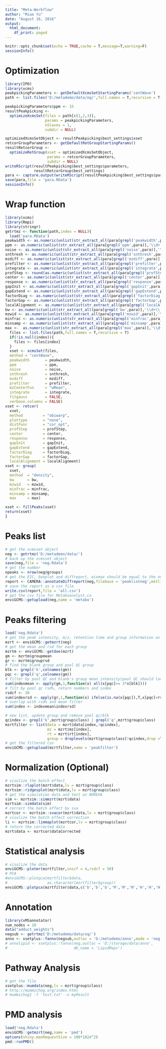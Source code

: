 ```yaml
---
title: "Meta-Workflow"
author: "Miao Yu"
date: "August 16, 2016"
output:
  html_document:
    df_print: paged
---
```


```r
knitr::opts_chunk$set(echo = TRUE,cache = T,message=T,warning=F)
sessionInfo()
```

# Optimization

```r
library(IPO)
library(xcms)
peakpickingParameters <- getDefaultXcmsSetStartingParams('centWave')
path <- list.files('D:/metademo/data/oq/',full.names = T,recursive = T)

peakpickingParameters$ppm <- 15
resultPeakpicking <- 
  optimizeXcmsSet(files = path[c(1,2,3)], 
                  params = peakpickingParameters,
                  nSlaves = 1,
                  subdir = NULL)

optimizedXcmsSetObject <- resultPeakpicking$best_settings$xset
retcorGroupParameters <- getDefaultRetGroupStartingParams()
resultRetcorGroup <-
  optimizeRetGroup(xset = optimizedXcmsSetObject, 
                   params = retcorGroupParameters, 
                   subdir = NULL)
writeRScript(resultPeakpicking$best_settings$parameters, 
             resultRetcorGroup$best_settings)
para <- capture.output(writeRScript(resultPeakpicking$best_settings$parameters, resultRetcorGroup$best_settings), type = "message")
save(para,file = 'para.RData')
sessionInfo()
```

# Wrap function

```r
library(xcms)
library(Rmpi)
library(stringr)
getrtmz <- function(path,index = NULL){
  load('para.RData')
peakwidth <- as.numeric(unlist(str_extract_all(para[grepl('peakwidth',para)],'\\d+\\.*\\d*')))
ppm <- as.numeric(unlist(str_extract_all(para[grepl('ppm',para)],'\\d+')))
noise <- as.numeric(unlist(str_extract_all(para[grepl('noise',para)],'\\d+')))
snthresh <- as.numeric(unlist(str_extract_all(para[grepl('snthresh',para)],'\\d+')))
mzdiff <- as.numeric(unlist(str_extract_all(para[grepl('mzdiff',para)],'\\d+\\.*\\d*')))
prefilter <- as.numeric(unlist(str_extract_all(para[grepl('prefilter',para)],'\\d+\\.*\\d*')))
integrate <- as.numeric(unlist(str_extract_all(para[grepl('integrate',para)],'\\d+')))
profStep <- round(as.numeric(unlist(str_extract_all(para[grepl('profStep',para)],'\\d+\\.*\\d*'))),1)
center <- as.numeric(unlist(str_extract_all(para[grepl('center',para)],'\\d+')))
response <- as.numeric(unlist(str_extract_all(para[grepl('response',para)],'\\d+')))
gapInit <- as.numeric(unlist(str_extract_all(para[grepl('gapInit',para)],'\\d+\\.*\\d*')))
gapExtend <- as.numeric(unlist(str_extract_all(para[grepl('gapExtend',para)],'\\d+\\.*\\d*')))
factorDiag <- as.numeric(unlist(str_extract_all(para[grepl('factorDiag',para)],'\\d+')))
factorGap <- as.numeric(unlist(str_extract_all(para[grepl('factorGap',para)],'\\d+')))
localAlignment <- as.numeric(unlist(str_extract_all(para[grepl('localAlignment',para)],'\\d+')))
bw <- as.numeric(unlist(str_extract_all(para[grepl('bw',para)],'\\d+\\.*\\d*')))
mzwid <- as.numeric(unlist(str_extract_all(para[grepl('mzwid',para)],'\\d+\\.*\\d*')))
minfrac <- as.numeric(unlist(str_extract_all(para[grepl('minfrac',para)],'\\d+\\.*\\d*')))
minsamp <- as.numeric(unlist(str_extract_all(para[grepl('minsamp',para)],'\\d+')))
max <-  as.numeric(unlist(str_extract_all(para[grepl('max',para)],'\\d+')))
  files <- list.files(path,full.names = T,recursive = T)
  if(!is.null(index)){
    files <- files[index]
  }
  xset <- xcmsSet(files,
  method = "centWave",
  peakwidth       = peakwidth,
  ppm             = ppm,
  noise           = noise,
  snthresh        = snthresh,
  mzdiff          = mzdiff,
  prefilter       = prefilter,
  mzCenterFun     = "wMean",
  integrate       = integrate,
  fitgauss        = FALSE,
  verbose.columns = FALSE)
xset <- retcor( 
  xset,
  method         = "obiwarp",
  plottype       = "none",
  distFunc       = "cor_opt",
  profStep       = profStep,
  center         = center,
  response       = response,
  gapInit        = gapInit,
  gapExtend      = gapExtend,
  factorDiag     = factorDiag,
  factorGap      = factorGap,
  localAlignment = localAlignment)
xset <- group( 
  xset,
  method  = "density",
  bw      = bw,
  mzwid   = mzwid,
  minfrac = minfrac,
  minsamp = minsamp,
  max     = max)

xset <- fillPeaks(xset)
return(xset)
}
```

# Peaks list

```r
# get the xcmsset object
neg <- getrtmz('D:/metademo/data/')
# back up the xcmsset object
save(neg,file = 'neg.Rdata')
# get the number
npeaks <- nrow(neg@groups)
# get the EIC, boxplot and diffreport, eixmax should be equal to the numbers of peaks groups in the pos objects 
report <- CAMERA::annotateDiffreport(neg,filebase = 'peaklistneg',metlin = T, eicmax = npeaks, classeic = neg@phenoData$class)
# save the report as a csv file
write.csv(report,file = 'all.csv')
# get the csv file for Metaboanalyst.ca
enviGCMS::getupload(neg,name = 'metabo')
```

# Peaks filtering

```r
load('neg.Rdata')
# get the peak intensity, m/z, retention time and group information as list
mzrt <- enviGCMS::getmzrt(neg)
# get the mean and rsd for each group
mzrtm <- enviGCMS::getdoe(mzrt)
gm <- mzrtm$groupmean
gr <- mzrtm$grouprsd
# find the blank group and pool QC group
blk <- grepl('k',colnames(gm))
pqc <- grepl('q',colnames(gm))
# filter by pool QC and blank's group mean intensity(pool QC should larger than three times of blank), return numbers and index
sum(indexmean <- apply(gm,1,function(x) all(x[pqc]>= 3*x[blk])))
# filt by pool qc rsd%, return numbers and index
rsdcf <- 30
sum(indexrsd <- apply(gr,1,function(x) ifelse(is.na(x[pqc]),T,x[pqc]<rsdcf)))
# overlap with rsd% and mean filter
sum(index <- indexmean&indexrsd)

# new list, update group and remove pool qc/blk
qcindex <- grepl('k',mzrt$group$class) | grepl('q',mzrt$group$class)
mzrtfilter <- list(data = mzrt$data[index,!qcindex],
                   mz = mzrt$mz[index],
                   rt = mzrt$rt[index],
                   group = droplevels(mzrt$group$class[!qcindex,drop =T]))
# get the filtered csv
enviGCMS::getupload(mzrtfilter,name = 'peakfilter')

```

# Normalization (Optional)

```r
# visulize the batch effect
mzrtsim::rlaplot(mzrt$data,lv = mzrt$group$class)
mzrtsim::ridgesplot(mzrt$data,lv = mzrt$group$class)
# get the simulation data and test on NOREVA
sim <- mzrtsim::simmzrt(mzrt$data)
mzrtsim::simdata(sim)
# correct the batch effect by sva
mzrtcor <- mzrtsim::svacor(mzrt$data,lv = mzrt$group$class)
# visulize the batch effect correction
li <- mzrtsim::limmaplot(mzrtcor,lv = mzrt$group$class)
# return the corrected data
mzrt$data <- mzrtcor$dataCorrected
```

# Statistical analysis

```r
# visulize the data
enviGCMS::plotmr(mzrtfilter,inscf = 4,rsdcf = 50)
# PCA
#enviGCMS::plotpca(mzrtfilter$data,
#                  as.character(mzrtfilter$group))
enviGCMS::plotpca(mzrtfilter$data,c('b','b','b','M','M','M','H','H','H','L','L','L'))
```

# Annotation

```r
library(xMSannotator)
num_nodes = 10
data("adduct_weights")
negsub <- getrtmz('D:/metademo/data/oq/')
anno <- xsetplus::fanno(negsub,outloc = 'D:/metademo/anno',mode = 'neg')
# annolipid <- xsetplus::fanno(neg,outloc = 'D:/storage/data/anno',
#                              db_name = 'LipidMaps')
```

# Pathway Analysis

```r
# get the file
xsetplus::mumdata(neg,lv = mzrt$group$class)
# http://mummichog.org/index.html
# mummichog1 -f 'test.txt' -o myResult
```

# PMD analysis

```r
load('neg.Rdata')
enviGCMS::getmzrt(neg,name = 'pmd')
options(shiny.maxRequestSize = 100*1024^2)
pmd::runPMD()
```

